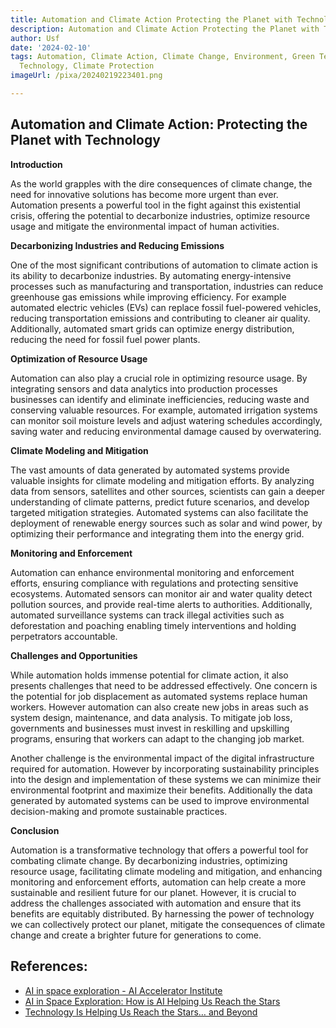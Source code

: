 ```yaml
---
title: Automation and Climate Action Protecting the Planet with Technology
description: Automation and Climate Action Protecting the Planet with Technology
author: Usf
date: '2024-02-10'
tags: Automation, Climate Action, Climate Change, Environment, Green Technology, Sustainability,
  Technology, Climate Protection
imageUrl: /pixa/20240219223401.png

---
```

## Automation and Climate Action: Protecting the Planet with Technology

**Introduction**

As the world grapples with the dire consequences of climate change, the need for innovative solutions has become more urgent than ever. Automation  presents a powerful tool in  the fight against this existential crisis, offering  the potential to  decarbonize industries, optimize resource usage and mitigate the environmental  impact of human activities.

**Decarbonizing Industries and Reducing Emissions**

One of the most significant contributions of automation to climate  action is its ability to decarbonize industries.  By automating energy-intensive processes such as manufacturing and transportation, industries can reduce greenhouse gas emissions while improving efficiency. For example automated electric vehicles  (EVs)  can  replace fossil fuel-powered vehicles, reducing transportation emissions and contributing to cleaner air quality. Additionally,  automated smart grids can optimize energy distribution, reducing the need for fossil fuel power plants.

**Optimization of  Resource Usage**

Automation  can also play a crucial  role in optimizing resource  usage. By  integrating sensors and data analytics into production processes businesses can identify and eliminate inefficiencies, reducing  waste and conserving valuable resources. For example, automated irrigation systems can  monitor soil moisture levels and adjust watering schedules accordingly, saving water and reducing environmental damage caused by overwatering.

**Climate Modeling and Mitigation**

The vast amounts of data generated by automated systems provide valuable insights for climate modeling and mitigation efforts. By analyzing data  from sensors, satellites and other sources, scientists can gain a deeper understanding of climate patterns, predict future scenarios, and develop targeted mitigation strategies. Automated systems can also facilitate the deployment of renewable energy sources such as solar and  wind power, by optimizing their  performance and integrating them into the  energy grid.

**Monitoring and Enforcement**

Automation can enhance environmental monitoring and enforcement efforts, ensuring compliance with regulations and protecting sensitive  ecosystems.  Automated sensors can monitor air and  water quality detect pollution sources, and provide real-time alerts to authorities. Additionally, automated surveillance systems  can track illegal activities such  as deforestation and poaching enabling timely interventions and holding perpetrators accountable.

**Challenges and Opportunities**

While automation holds immense potential for climate action, it  also presents challenges that  need to  be addressed effectively.  One concern  is  the potential for job displacement as automated systems replace  human workers. However automation can also create  new jobs in areas such as system design, maintenance,  and  data  analysis.  To mitigate job loss, governments and businesses must invest in reskilling and upskilling programs, ensuring  that workers can adapt to the changing job market.

Another challenge is the  environmental impact of the digital infrastructure  required for automation. However by incorporating sustainability principles into the design and  implementation of these systems we can minimize their environmental footprint and maximize their benefits. Additionally the data generated by automated systems  can be used to improve environmental decision-making and promote sustainable practices.

**Conclusion**

Automation is a transformative technology that offers a powerful  tool for combating climate change. By decarbonizing industries, optimizing resource usage, facilitating climate modeling and mitigation, and  enhancing monitoring and enforcement efforts, automation can help  create a more sustainable and  resilient future for our planet.  However, it  is crucial to address the challenges associated with automation and  ensure that  its benefits are equitably distributed. By harnessing the power of technology we can collectively protect our planet, mitigate the consequences of climate change and create a brighter future for generations to  come.

## References:
- [AI in space exploration - AI Accelerator Institute](https://www.aiacceleratorinstitute.com/ai-in-space-exploration/)
- [AI in Space Exploration: How is AI Helping Us Reach the Stars](https://emeritus.org/in/learn/ai-in-space-exploration/)
- [Technology Is Helping Us Reach the Stars… and Beyond](https://www.voicesofyouth.org/blog/technology-helping-us-reach-stars-and-beyond)
